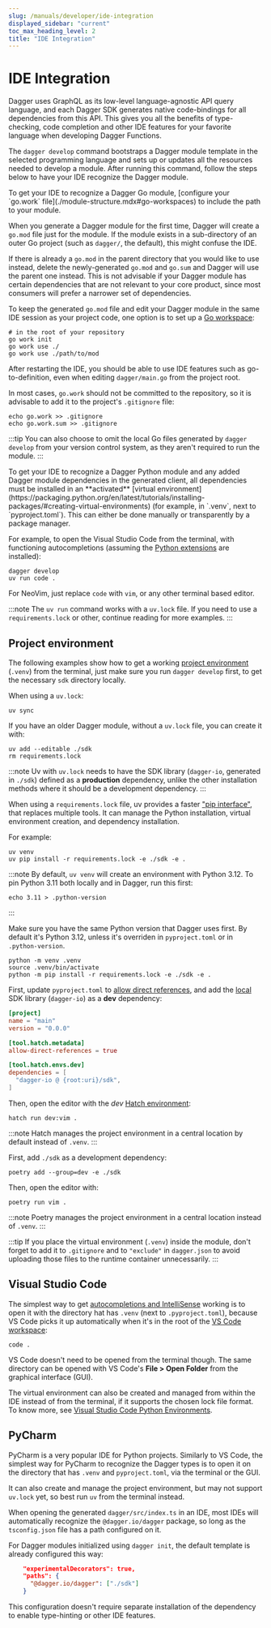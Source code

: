 ```yaml
---
slug: /manuals/developer/ide-integration
displayed_sidebar: "current"
toc_max_heading_level: 2
title: "IDE Integration"
---
```


# IDE Integration

Dagger uses GraphQL as its low-level language-agnostic API query language, and each Dagger SDK generates native code-bindings for all dependencies from this API. This gives you all the benefits of type-checking, code completion and other IDE features for your favorite language when developing Dagger Functions.

The `dagger develop` command bootstraps a Dagger module template in the selected programming language and sets up or updates all the resources needed to develop a module. After running this command, follow the steps below to have your IDE recognize the Dagger module.

<Tabs groupId="language">
<TabItem value="Go">
To get your IDE to recognize a Dagger Go module, [configure your `go.work` file](./module-structure.mdx#go-workspaces) to include the path to your module.

When you generate a Dagger module for the first time, Dagger will create a `go.mod` file just for the module. If the module exists in a sub-directory of an outer Go project (such as `dagger/`, the default), this might confuse the IDE.

If there is already a `go.mod` in the parent directory that you would like to use instead, delete the newly-generated `go.mod` and `go.sum` and Dagger will use the parent one instead. This is not advisable if your Dagger module has certain dependencies that are not relevant to your core product, since most consumers will prefer a narrower set of dependencies.

To keep the generated `go.mod` file and edit your Dagger module in the same IDE session as your project code, one option is to set up a [Go workspace](https://go.dev/doc/tutorial/workspaces):

```shell
# in the root of your repository
go work init
go work use ./
go work use ./path/to/mod
```

After restarting the IDE, you should be able to use IDE features such as go-to-definition, even when editing `dagger/main.go` from the project root.

In most cases, `go.work` should not be committed to the repository, so it is advisable to add it to the project's `.gitignore` file:

```shell
echo go.work >> .gitignore
echo go.work.sum >> .gitignore
```

:::tip
You can also choose to omit the local Go files generated by `dagger develop` from your version control system, as they aren't required to run the module.
:::
</TabItem>

<TabItem value="Python">
To get your IDE to recognize a Dagger Python module and any added Dagger module dependencies in the generated client, all dependencies must be installed in an **activated** [virtual environment](https://packaging.python.org/en/latest/tutorials/installing-packages/#creating-virtual-environments) (for example, in `.venv`, next to `pyproject.toml`). This can either be done manually or transparently by a package manager.

For example, to open the Visual Studio Code from the terminal, with functioning autocompletions (assuming the [Python extensions](https://github.com/microsoft/vscode-python) are installed):

```shell
dagger develop
uv run code .
```

For NeoVim, just replace `code` with `vim`, or any other terminal based editor.

:::note
The `uv run` command works with a `uv.lock` file. If you need to use a `requirements.lock` or other, continue reading for more examples.
:::

## Project environment

The following examples show how to get a working [project environment](https://docs.astral.sh/uv/concepts/projects/#project-environments) (`.venv`) from the terminal, just make sure you run `dagger develop` first, to get the necessary `sdk` directory locally.

<Tabs groupId="pytools">
<TabItem value="uv">

When using a `uv.lock`:

```shell
uv sync
```

If you have an older Dagger module, without a `uv.lock` file, you can create it with:

```shell
uv add --editable ./sdk
rm requirements.lock
````

:::note
Uv with `uv.lock` needs to have the SDK library (`dagger-io`, generated in `./sdk`) defined as a **production** dependency, unlike the other installation methods where it should be a development dependency.
:::

</TabItem>
<TabItem value="uv pip">

When using a `requirements.lock` file, uv provides a faster ["pip interface"](https://docs.astral.sh/uv/pip/), that replaces multiple tools. It can manage the Python installation, virtual environment creation, and dependency installation.

For example:

```shell
uv venv
uv pip install -r requirements.lock -e ./sdk -e .
```

:::note
By default, `uv venv` will create an environment with Python 3.12. To pin Python 3.11 both locally and in Dagger, run this first:

```shell
echo 3.11 > .python-version
```

:::

</TabItem>
<TabItem value="pip">

Make sure you have the same Python version that Dagger uses first. By default it's Python 3.12, unless it's overriden in `pyproject.toml` or in `.python-version`.

```shell
python -m venv .venv
source .venv/bin/activate
python -m pip install -r requirements.lock -e ./sdk -e .
```

</TabItem>
<TabItem value="hatch">

First, update `pyproject.toml` to [allow direct references](https://hatch.pypa.io/latest/config/metadata/#allowing-direct-references), and add the [local](https://hatch.pypa.io/latest/config/dependency/#local) SDK library (`dagger-io`) as a  **dev** dependency:

```toml
[project]
name = "main"
version = "0.0.0"

[tool.hatch.metadata]
allow-direct-references = true

[tool.hatch.envs.dev]
dependencies = [
  "dagger-io @ {root:uri}/sdk",
]
```

Then, open the editor with the *dev* [Hatch environment](https://hatch.pypa.io/latest/config/environment/overview/):

```shell
hatch run dev:vim .
```

:::note
Hatch manages the project environment in a central location by default instead of `.venv`.
:::

</TabItem>
<TabItem value="poetry">

First, add `./sdk` as a development dependency:

```shell
poetry add --group=dev -e ./sdk
```

Then, open the editor with:

```shell
poetry run vim .
```

:::note
Poetry manages the project environment in a central location instead of `.venv`.
:::

</TabItem>
</Tabs>

:::tip
If you place the virtual environment (`.venv`) inside the module, don't forget to add it to `.gitignore` and to `"exclude"` in `dagger.json` to avoid uploading those files to the runtime container unnecessarily.
:::

## Visual Studio Code

The simplest way to get [autocompletions and IntelliSense](https://code.visualstudio.com/docs/python/editing#_autocomplete-and-intellisense) working is to open it with the directory hat has `.venv` (next to `.pyproject.toml`), because VS Code picks it up automatically when it's in the root of the [VS Code workspace](https://code.visualstudio.com/docs/python/python-tutorial#_start-vs-code-in-a-workspace-folder):

```shell
code .            
```

VS Code doesn't need to be opened from the terminal though. The same directory can be opened with VS Code's **File > Open Folder** from the graphical interface (GUI).

The virtual environment can also be created and managed from within the IDE instead of from the terminal, if it supports the chosen lock file format. To know more, see [Visual Studio Code Python Environments](https://code.visualstudio.com/docs/python/environments).

## PyCharm

PyCharm is a very popular IDE for Python projects. Similarly to VS Code, the simplest way for PyCharm to recognize the Dagger types is to open it on the directory that has `.venv` and `pyproject.toml`, via the terminal or the GUI.

It can also create and manage the project environment, but may not support `uv.lock` yet, so best run `uv` from the terminal instead.

</TabItem>
<TabItem value="TypeScript">

When opening the generated `dagger/src/index.ts` in an IDE, most IDEs will automatically recognize the `@dagger.io/dagger` package, so long as the `tsconfig.json` file has a path configured on it.

For Dagger modules initialized using `dagger init`, the default template is already configured this way:

```json
    "experimentalDecorators": true,
    "paths": {
      "@dagger.io/dagger": ["./sdk"]
    }
```

This configuration doesn't require separate installation of the dependency to enable type-hinting or other IDE features.

</TabItem>
</Tabs>
